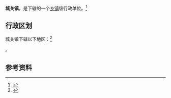 {{中国乡级行政区|62/29/25/100/000}}

'''城关镇'''，是{{PRC admin/fullname|62/29/25/100/000|3}}下辖的一个[[乡镇|乡镇]]级行政单位。<ref>{{PRC admin/ref sgc|{{PRC admin/parent|62/29/25/100/000}}}}</ref>

== 行政区划 ==

城关镇下辖以下地区：<ref>{{PRC admin/ref sgc|62/29/25/100/000}}</ref>

{{PRC admin/children|62/29/25/100/000}}。

== 参考资料 ==

{{reflist}}

{{行政区划小作品}}
{{PRC admin/navcat|62/29/25/100/000}}